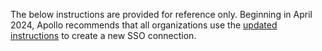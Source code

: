 <Caution>

The below instructions are provided for reference only. Beginning in April 2024, Apollo recommends that all organizations use the [updated instructions](#configuration) to create a new SSO connection.

</Caution>
